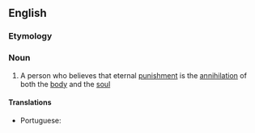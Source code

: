==English==

===Etymology===
{{suffix|en|annihilation|ist}}

===Noun===
{{en-noun}}

# A person who believes that eternal [[punishment]] is the [[annihilation]] of both the [[body]] and the [[soul]]

====Translations====
{{trans-top|person who believes that eternal punishment is the annihilation of both the body and the soul}}
* Portuguese: {{t|pt|aniquilacionista|m-f}}
{{trans-mid}}
{{trans-bottom}}